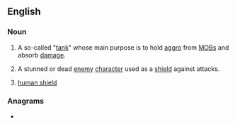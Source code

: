{{also|meatshield}}
==English==
{{wikipedia|Tank character class}}

===Noun===
{{en-noun}}

# {{lb|en|video games}} A so-called "[[tank]]" whose main purpose is to hold [[aggro]] from [[MOB]]s and absorb [[damage]].
# {{lb|en|video games}} A stunned or dead [[enemy]] [[character]] used as a [[shield]] against attacks.
# [[human shield]]

===Anagrams===
* {{anagrams|en|a=adeehilmst|misleadeth}}